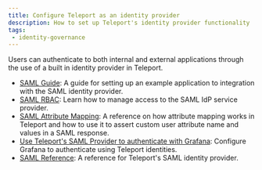 ```yaml
---
title: Configure Teleport as an identity provider
description: How to set up Teleport's identity provider functionality
tags:
 - identity-governance
---
```


Users can authenticate to both internal and external applications
through the use of a built in identity provider in Teleport.

- [SAML Guide](saml-guide.mdx): A guide for setting up an example application to integration with the SAML identity provider.
- [SAML RBAC](saml-idp-rbac.mdx): Learn how to manage access to the SAML IdP service provider.
- [SAML Attribute Mapping](saml-attribute-mapping.mdx): A reference on how attribute mapping works in Teleport and how to
use it to assert custom user attribute name and values in a SAML response.
- [Use Teleport's SAML Provider to authenticate with Grafana](saml-grafana.mdx): Configure Grafana to authenticate using Teleport identities.
- [SAML Reference](../../reference/access-controls/saml-idp.mdx): A reference for Teleport's SAML identity provider.
